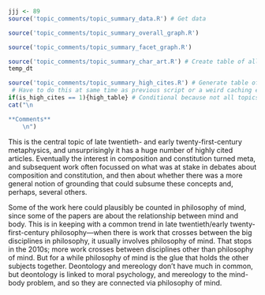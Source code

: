 ```r
jjj <- 89
source('topic_comments/topic_summary_data.R') # Get data
```

```r
source('topic_comments/topic_summary_overall_graph.R')
```

```r
source('topic_comments/topic_summary_facet_graph.R')
```

```r
source('topic_comments/topic_summary_char_art.R') # Create table of all articles in topic
temp_dt
```

```r
source('topic_comments/topic_summary_high_cites.R') # Generate table of highly cited articles. 
 # Have to do this at same time as previous script or a weird caching error occurs.
if(is_high_cites == 1){high_table} # Conditional because not all topics have high cites
cat("\n

**Comments**
	\n")
```

This is the central topic of late twentieth- and early twenty-first-century metaphysics, and unsurprisingly it has a huge number of highly cited articles. Eventually the interest in composition and constitution turned meta, and subsequent work often focussed on what was at stake in debates about composition and constitution, and then about whether there was a more general notion of grounding that could subsume these concepts and, perhaps, several others.

Some of the work here could plausibly be counted in philosophy of mind, since some of the papers are about the relationship between mind and body. This is in keeping with a common trend in late twentieth/early twenty-first-century philosophy—when there is work that crosses between the big disciplines in philosophy, it usually involves philosophy of mind. That stops in the 2010s; more work crosses between disciplines other than philosophy of mind. But for a while philosophy of mind is the glue that holds the other subjects together. Deontology and mereology don't have much in common, but deontology is linked to moral psychology, and mereology to the mind-body problem, and so they are connected via philosophy of mind.